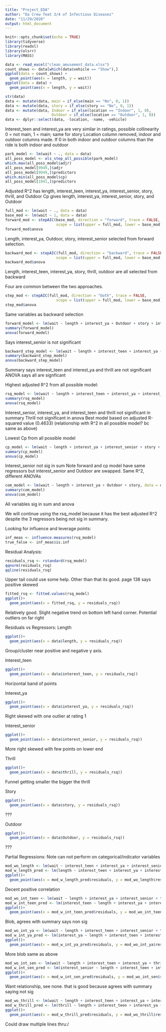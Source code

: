 ```yaml
---
title: "Project_EDA"
author: "Da Crew feat 3/4 of Infectious Diseasez"
date: "11/29/2020"
output: html_document
---
```


```r
knitr::opts_chunk$set(echo = TRUE)
library(tidyverse)
library(readxl)
library(olsrr)
library(MASS)
```

```r
data <- read_excel("clean_amusement_data.xlsx")
count_shows <- data[which(data$vehicle == "Show"),]
ggplot(data = count_shows) +
  geom_point(aes(x = length, y = wait))
ggplot(data = data) +
  geom_point(aes(x = length, y = wait))

str(data)
data <- mutate(data, main = if_else(main == "No", 0, 1))
data <- mutate(data, story = if_else(story == "No", 0, 1))
data <- mutate(data, Indoor = if_else(location == "Indoor", 1, 0),
                     Outdoor = if_else(location == "Outdoor", 1, 0))
data <- dplyr::select(data, -location, -name, -vehicle)
```
Interest_teen and interest_ya are very similar in ratings, possible collinearity
0 = not main, 1 = main; same for story
Location column removed, indoor and outdoor columns made. 
If 0 in both indoor and outdoor columns than the ride is both indoor and outdoor


```r
park_model <- lm(wait ~ ., data = data)
all_poss_model <- ols_step_all_possible(park_model)
which.max(all_poss_model$adjr)
all_poss_model[9949,]$adjr
all_poss_model[9949,]$predictors
which.min(all_poss_model$cp)
all_poss_model[1941,]$predictors
```
Adjusted R^2 has length, interest_teen, interest_ya, interest_senior, story, thrill, and Outdoor
Cp gives length, interest_ya, interest_senior, story, and Outdoor


```r
full_mod <- lm(wait ~ ., data = data)
base_mod <- lm(wait ~ 1, data = data)
forward_mod <- stepAIC(base_mod, direction = "forward", trace = FALSE, 
                       scope = list(upper = full_mod, lower = base_mod))
forward_mod$anova
```
Length, interest_ya, Outdoor, story, interest_senior selected from forward selection.

```r
backward_mod <- stepAIC(full_mod, direction = "backward", trace = FALSE, 
                       scope = list(upper = full_mod, lower = base_mod))
backward_mod$anova
```
Length, interest_teen, interest_ya, story, thrill, outdoor are all selected from backward

Four are common between the two approaches.

```r
step_mod <- stepAIC(full_mod, direction = "both", trace = FALSE, 
                       scope = list(upper = full_mod, lower = base_mod))
step_mod$anova
```
Same variables as backward selection

```r
forward_model <- lm(wait ~ length + interest_ya + Outdoor + story + interest_senior, data = data)
summary(forward_model)
anova(forward_model)
```
Says interest_senior is not significant

```r
backward_step_model <- lm(wait ~ length + interest_teen + interest_ya + story + thrill + Outdoor, data = data)
summary(backward_step_model)
anova(backward_step_model)
```
Summary says interest_teen and interest_ya and thrill are not significant
ANOVA says all are signficant

Highest adjusted R^2 from all possible model:
```r
rsq_model <- lm(wait ~ length + interest_teen + interest_ya + interest_senior + thrill + story + Outdoor, data = data)
summary(rsq_model)
anova(rsq_model)
```
Interest_senior, interest_ya, and interest_teen and thrill not significant in summary
Thrill not significant in anova
Best model based on adjusted R-squared value (0.4633) (relationship with R^2 in all possible model? bc same as above)

Lowest Cp from all possible model
```r
cp_model <- lm(wait ~ length + interest_ya + interest_senior + story + Outdoor, data = data)
summary(cp_model)
anova(cp_model)
```
Interest_senior not sig in sum
Note forward and cp model have same regressors but interest_senior and Outdoor are swapped. 
Same R^2, different ANOVAs


```r
com_model <- lm(wait ~ length + interest_ya + Outdoor + story, data = data)
summary(com_model)
anova(com_model)
```
All variables sig in sum and anova


We will continue using the rsq_model because it has the best adjusted R^2 despite the 3 regressors being not sig in summary.

Looking for influence and leverage points:
```r
inf_meas <- influence.measures(rsq_model)
true_false <- inf_meas$is.inf
```


Residual Analysis:
```r
residuals_rsq <- rstandard(rsq_model)
qqnorm(residuals_rsq)
qqline(residuals_rsq)
```
Upper tail could use some help. Other than that its good. page 138 says positive skewed

```r
fitted_rsq <- fitted.values(rsq_model)
ggplot()+
  geom_point(aes(x = fitted_rsq, y = residuals_rsq))
```
Relatively good. Slight negative trend on bottom left hand corner. Potential outliers on far right

Residuals vs Regressors:
Length
```r
ggplot()+
  geom_point(aes(x = data$length, y = residuals_rsq))
```
Group/cluster near positive and negative y axis.

Interest_teen
```r
ggplot()+
  geom_point(aes(x = data$interest_teen, y = residuals_rsq))
```
Horizontal band of points

Interest_ya
```r
ggplot()+
  geom_point(aes(x = data$interest_ya, y = residuals_rsq))
```
Right skewed with one outlier at rating 1

Interest_senior
```r
ggplot()+
  geom_point(aes(x = data$interest_senior, y = residuals_rsq))
```
More right skewed with few points on lower end


Thrill
```r
ggplot()+
  geom_point(aes(x = data$thrill, y = residuals_rsq))
```
Funnel getting smaller the bigger the thrill

Story
```r
ggplot()+
  geom_point(aes(x = data$story, y = residuals_rsq))
```
???

Outdoor
```r
ggplot()+
  geom_point(aes(x = data$Outdoor, y = residuals_rsq))
```
???

Partial Regressions:
Note can not perform on categorical/indicator variables
```r
mod_wo_length <- lm(wait ~ interest_teen + interest_ya + interest_senior + thrill + story + Outdoor, data = data)
mod_w_length_pred <- lm(length ~ interest_teen + interest_ya + interest_senior + thrill + story + Outdoor, data = data)
ggplot()+
  geom_point(aes(x = mod_w_length_pred$residuals, y = mod_wo_length$residuals))
```
Decent positive correlation


```r
mod_wo_int_teen <- lm(wait ~ length + interest_ya + interest_senior + thrill + story + Outdoor, data = data)
mod_w_int_teen_pred <- lm(interest_teen ~ length + interest_ya + interest_senior + thrill + story + Outdoor, data = data)
ggplot()+
  geom_point(aes(x = mod_w_int_teen_pred$residuals, y = mod_wo_int_teen$residuals))
```
Blob, agrees with summary says non sig

```r
mod_wo_int_ya <- lm(wait ~ length + interest_teen + interest_senior + thrill + story + Outdoor, data = data)
mod_w_int_ya_pred <- lm(interest_ya ~ length + interest_teen + interest_senior + thrill + story + Outdoor, data = data)
ggplot()+
  geom_point(aes(x = mod_w_int_ya_pred$residuals, y = mod_wo_int_ya$residuals))
```
More blob same as above

```r
mod_wo_int_sen <- lm(wait ~ length + interest_teen + interest_ya + thrill + story + Outdoor, data = data)
mod_w_int_sen_pred <- lm(interest_senior ~ length + interest_teen + interest_ya + thrill + story + Outdoor, data = data)
ggplot()+
  geom_point(aes(x = mod_w_int_sen_pred$residuals, y = mod_wo_int_sen$residuals))
```
Want relationship, see none. that is good because agrees with summary saying not sig


```r
mod_wo_thrill <- lm(wait ~ length + interest_teen + interest_ya + interest_senior + story + Outdoor, data = data)
mod_w_thrill_pred <- lm(thrill ~ length + interest_teen + interest_ya + interest_senior + story + Outdoor, data = data)
ggplot()+
  geom_point(aes(x = mod_w_thrill_pred$residuals, y = mod_wo_thrill$residuals))
```
Could draw multiple lines thru:/
